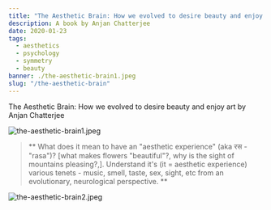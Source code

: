 ---
title: "The Aesthetic Brain: How we evolved to desire beauty and enjoy art"
description: A book by Anjan Chatterjee
date: 2020-01-23
tags:
  - aesthetics
  - psychology
  - symmetry
  - beauty
banner: ./the-aesthetic-brain1.jpeg
slug: "/the-aesthetic-brain"
---

The Aesthetic Brain: How we evolved to desire beauty and enjoy art by Anjan Chatterjee

![the-aesthetic-brain1.jpeg](the-aesthetic-brain1.jpeg)

> ** What does it mean to have an "aesthetic experience" (aka रस - "rasa")? [what makes flowers "beautiful"?, why is the sight of mountains pleasing?,]. Understand it's (it = aesthetic experience) various tenets - music, smell, taste, sex, sight, etc from an evolutionary, neurological perspective. **

![the-aesthetic-brain2.jpeg](the-aesthetic-brain2.jpeg)